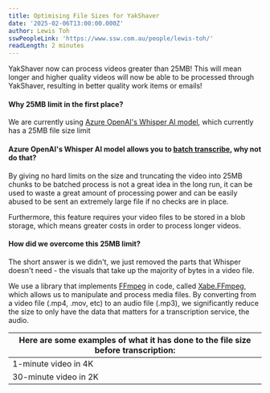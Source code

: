 ```yaml
---
title: Optimising File Sizes for YakShaver
date: '2025-02-06T13:00:00.000Z'
author: Lewis Toh
sswPeopleLink: 'https://www.ssw.com.au/people/lewis-toh/'
readLength: 2 minutes
---
```


YakShaver now can process videos greater than 25MB! This will mean longer and higher quality videos will now be able to be processed through YakShaver, resulting in better quality work items or emails!

#### Why 25MB limit in the first place?

We are currently using [Azure OpenAI's Whisper AI model](https://learn.microsoft.com/en-us/azure/ai-services/speech-service/whisper-overview), which currently has a 25MB file size limit

#### Azure OpenAI's Whisper AI model allows you to [batch transcribe](https://learn.microsoft.com/en-us/azure/ai-services/speech-service/batch-transcription), why not do that?

By giving no hard limits on the size and truncating the video into 25MB chunks to be batched process is not a great idea in the long run, it can be used to waste a great amount of processing power and can be easily abused to be sent an extremely large file if no checks are in place.

Furthermore, this feature requires your video files to be stored in a blob storage, which means greater costs in order to process longer videos.

#### How did we overcome this 25MB limit?

The short answer is we didn't, we just removed the parts that Whisper doesn't need - the visuals that take up the majority of bytes in a video file.

We use a library that implements [FFmpeg](https://ffmpeg.org/) in code, called [Xabe.FFmpeg](https://ffmpeg.xabe.net/index.html), which allows us to manipulate and process media files. By converting from a video file (.mp4, .mov, etc) to an audio file (.mp3), we significantly reduce the size to only have the data that matters for a transcription service, the audio.

| Here are some examples of what it has done to the file size before transcription: |
| --------------------------------------------------------------------------------- |
| 1-minute video in 4K                                                              |
| 30-minute video in 2K                                                             |
